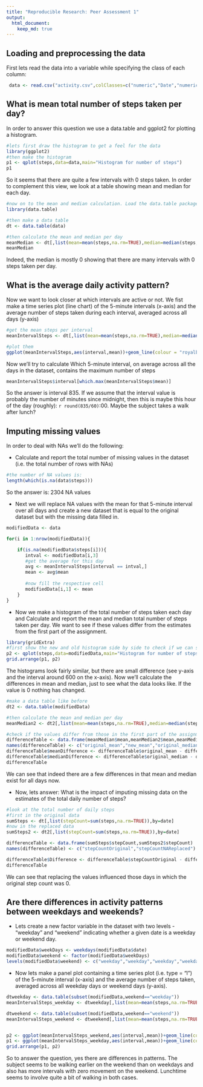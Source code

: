 ```yaml
---
title: "Reproducible Research: Peer Assessment 1"
output: 
  html_document:
    keep_md: true
---
```



## Loading and preprocessing the data

First lets read the data into a variable while specifying the class of each column:

```r
 data <- read.csv("activity.csv",colClasses=c("numeric","Date","numeric"))

```

## What is mean total number of steps taken per day?
In order to answer this question we use a data.table and ggplot2 for plotting a histogram.



```r
#lets first draw the histogram to get a feel for the data
library(ggplot2)
#then make the histogram
p1 <- qplot(steps,data=data,main="Histogram for number of steps")
p1
```

So it seems that there are quite a few intervals with 0 steps taken.
In order to complement this view, we look at a table showing mean and median for each day.

```r

#now on to the mean and median calculation. Load the data.table package
library(data.table)

#then make a data table
dt <- data.table(data)

#then calculate the mean and median per day
meanMedian <- dt[,list(mean=mean(steps,na.rm=TRUE),median=median(steps, na.rm = TRUE)),by=date]
meanMedian
```


Indeed, the median is mostly 0 showing that there are many intervals with 0 steps taken per day.


## What is the average daily activity pattern?
Now we want to look closer at which intervals are active or not.
We fist make a time series plot (line chart) of the 5-minute intervals (x-axis) and the average number of steps taken during each interval, averaged across all days (y-axis)

```r
#get the mean steps per interval
meanIntervalSteps <- dt[,list(mean=mean(steps,na.rm=TRUE),median=median(steps, na.rm = TRUE)),by=interval]

#plot them
ggplot(meanIntervalSteps,aes(interval,mean))+geom_line(colour = "royalblue2", size = 1)
```


Now we'll try to calculate Which 5-minute interval, on average across all the days in the dataset, contains the maximum number of steps
```r
meanIntervalSteps$interval[which.max(meanIntervalSteps$mean)]
```

So the answer is interval 835. If we assume that the interval value is probably the number of minutes since midnight, then this is maybe this hour of the day (roughly): `r round(835/60)`:00. Maybe the subject takes a walk after lunch?


## Imputing missing values
In order to deal with NAs we'll do the following:

- Calculate and report the total number of missing values in the dataset (i.e. the total number of rows with NAs)

```r
#the number of NA values is:
length(which(is.na(data$steps)))
```
So the answer is: 2304 NA values

- Next we will replace NA values with the mean for that 5-minute interval over all days and create a new dataset that is equal to the original dataset but with the missing data filled in.

```r
modifiedData <- data

for(i in 1:nrow(modifiedData)){

    if(is.na(modifiedData$steps[i])){
       intval <- modifiedData[i,3]
       #get the average for this day
       avg <- meanIntervalSteps[interval == intval,]
       mean <- avg$mean
       
       #now fill the respective cell
       modifiedData[i,1] <- mean
    }
}

```


- Now we make a histogram of the total number of steps taken each day and Calculate and report the mean and median total number of steps taken per day. We want to see if these values differ from the estimates from the first part of the assignment. 

```r
library(gridExtra)
#first show the new and old histogram side by side to check if we can see a difference
p2 <- qplot(steps,data=modifiedData,main="Histogram for number of steps with NAs replaced by mean per interval")
grid.arrange(p1, p2)
```

The histograms look fairly similar, but there are small difference (see y-axis and the interval around 600 on the x-axis).
Now we'll calculate the differences in mean and median, just to see what the data looks like. If the value is 0 nothing has changed.

```r
#make a data table like before
dt2 <- data.table(modifiedData)

#then calculate the mean and median per day
meanMedian2 <- dt2[,list(mean=mean(steps,na.rm=TRUE),median=median(steps, na.rm = TRUE)),by=date]

#check if the values differ from those in the first part of the assignment
differenceTable <- data.frame(meanMedian$mean,meanMedian2$mean,meanMedian$median,meanMedian2$median)
names(differenceTable) <- c("original_mean","new_mean","original_median","new_median")
differenceTable$meanDifference <- differenceTable$original_mean - differenceTable$new_mean
differenceTable$medianDifference <- differenceTable$original_median - differenceTable$new_median
differenceTable
```


We can see that indeed there are a few differences in that mean and median exist for all days now.

- Now, lets answer: What is the impact of imputing missing data on the estimates of the total daily number of steps?
```r
#look at the total number of daily steps
#first in the original data
sumSteps <- dt[,list(stepCount=sum(steps,na.rm=TRUE)),by=date]
#now in the replaced data
sumSteps2 <- dt2[,list(stepCount=sum(steps,na.rm=TRUE)),by=date]

differenceTable <- data.frame(sumSteps$stepCount,sumSteps2$stepCount)
names(differenceTable) <- c("stepCountOriginal","stepCountNAReplaced")

differenceTable$Difference <- differenceTable$stepCountOriginal - differenceTable$stepCountNAReplaced
differenceTable
```

We can see that replacing the values influenced those days in which the original step count was 0.


## Are there differences in activity patterns between weekdays and weekends?

- Lets create a new factor variable in the dataset with two levels - "weekday" and "weekend" indicating whether a given date is a weekday or weekend day.

```r
modifiedData$weekDays <- weekdays(modifiedData$date)
modifiedData$weekend <- factor(modifiedData$weekDays)
levels(modifiedData$weekend) <- c("weekday","weekday","weekday","weekday","weekday","weekend","weekend")
```

- Now lets make a panel plot containing a time series plot (i.e. type = "l") of the 5-minute interval (x-axis) and the average number of steps taken, averaged across all weekday days or weekend days (y-axis). 

```r
dtweekday <- data.table(subset(modifiedData,weekend=="weekday"))
meanIntervalSteps_weekday <- dtweekday[,list(mean=mean(steps,na.rm=TRUE)),by=interval]

dtweekend <- data.table(subset(modifiedData,weekend=="weekend"))
meanIntervalSteps_weekend <- dtweekend[,list(mean=mean(steps,na.rm=TRUE)),by=interval]


p2 <- ggplot(meanIntervalSteps_weekend,aes(interval,mean))+geom_line(colour = "royalblue2", size = 1) + ggtitle("Weekend")
p1 <- ggplot(meanIntervalSteps_weekday,aes(interval,mean))+geom_line(colour = "royalblue2", size = 1) + ggtitle("Weekday")
grid.arrange(p1, p2)

```

So to answer the question, yes there are differences in patterns. The subject seems to be walking earlier on the weekend than on weekdays and also has more intervals with zero movement on the weekend. Lunchtime seems to involve quite a bit of walking in both cases.
    